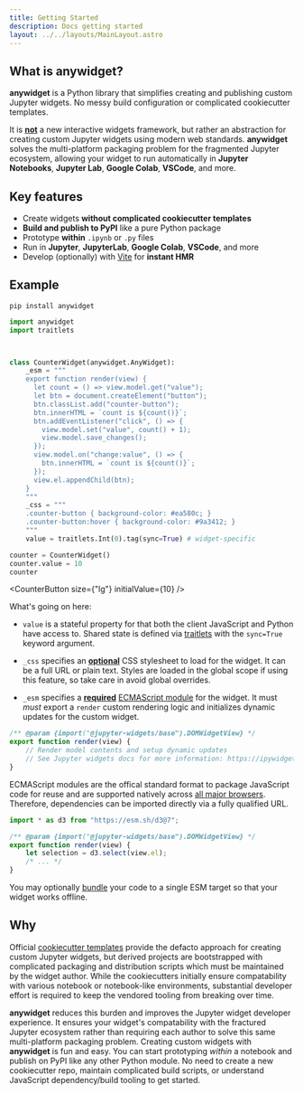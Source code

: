 ```yaml
---
title: Getting Started
description: Docs getting started
layout: ../../layouts/MainLayout.astro
---
```



## What is anywidget?

**anywidget** is a Python library that simplifies creating and publishing
custom Jupyter widgets. No messy build configuration or complicated cookiecutter templates.

It is <u>**not**</u> a new interactive widgets framework, but rather
an abstraction for creating custom Jupyter widgets using modern web standards.
**anywidget** solves the multi-platform packaging problem for the fragmented Jupyter
ecosystem, allowing your widget to run automatically in **Jupyter Notebooks**,
**Jupyter Lab**, **Google Colab**, **VSCode**, and more.

## Key features

- Create widgets **without complicated cookiecutter templates**
- **Build and publish to PyPI** like a pure Python package
- Prototype **within** `.ipynb` or `.py` files
- Run in **Jupyter**, **JupyterLab**, **Google Colab**, **VSCode**, and more
- Develop (optionally) with [Vite](https://vitejs.dev/) for **instant HMR**

## Example

```
pip install anywidget
```

```python
import anywidget
import traitlets



class CounterWidget(anywidget.AnyWidget):
    _esm = """
    export function render(view) {
      let count = () => view.model.get("value");
      let btn = document.createElement("button");
      btn.classList.add("counter-button");
      btn.innerHTML = `count is ${count()}`;
      btn.addEventListener("click", () => {
        view.model.set("value", count() + 1);
        view.model.save_changes();
      });
      view.model.on("change:value", () => {
        btn.innerHTML = `count is ${count()}`;
      });
      view.el.appendChild(btn);
    }
    """
    _css = """
    .counter-button { background-color: #ea580c; }
    .counter-button:hover { background-color: #9a3412; }
    """
    value = traitlets.Int(0).tag(sync=True) # widget-specific

counter = CounterWidget()
counter.value = 10
counter
```

<CounterButton size={"lg"} initialValue={10} />

What's going on here:

- `value` is a stateful property for that both the client JavaScript and Python have access to.
  Shared state is defined via [traitlets](https://traitlets.readthedocs.io/en/stable/) with the `sync=True`
  keyword argument.

- `_css` specifies an <u>**optional**</u> CSS stylesheet to load for the widget. It can be a full URL or plain text. Styles are loaded
  in the global scope if using this feature, so take care in avoid global overrides.

- `_esm` specifies a <u>**required**</u> [ECMAScript module](https://nodejs.org/api/esm.html) for the widget.
  It must _must_ export a `render` custom rendering logic and initializes dynamic updates for the custom widget.

```javascript
/** @param {import("@jupyter-widgets/base").DOMWidgetView} */
export function render(view) {
	// Render model contents and setup dynamic updates
	// See Jupyter widgets docs for more information: https://ipywidgets.readthedocs.io/en/8.0.2/examples/Widget%20Custom.html#Rendering-model-contents
}
```

ECMAScript modules are the offical standard format to package JavaScript code for reuse and are supported
natively across [all major browsers](https://developer.mozilla.org/en-US/docs/Web/JavaScript/Guide/Modules#javascript.statements.export).
Therefore, dependencies can be imported directly via a fully qualified URL.

```javascript
import * as d3 from "https://esm.sh/d3@7";

/** @param {import("@jupyter-widgets/base").DOMWidgetView} */
export function render(view) {
	let selection = d3.select(view.el);
	/* ... */
}
```

You may optionally [bundle](/en/bundling) your code to a single ESM target so that your widget works offline.

## Why

Official
[cookiecutter templates](https://github.com/jupyter-widgets/?q=cookiecutter&type=all&language=&sort=)
provide the defacto approach for creating custom Jupyter widgets, but derived
projects are bootstrapped with complicated packaging and distribution scripts
which must be maintained by the widget author. While the cookiecutters initially
ensure compatability with various notebook or notebook-like environments,
substantial developer effort is required to keep the vendored tooling from
breaking over time.

**anywidget** reduces this burden and improves the Jupyter widget developer
experience. It ensures your widget's compatability with the fractured Jupyter
ecosystem rather than requiring each author to solve this same multi-platform
packaging problem. Creating custom widgets with **anywidget** is fun and easy.
You can start prototyping _within_ a notebook and publish on PyPI like any other
Python module. No need to create a new cookiecutter repo, maintain complicated
build scripts, or understand JavaScript dependency/build tooling to get started.
